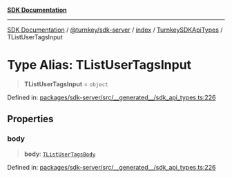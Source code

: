 [**SDK Documentation**](../../../../../../README.mdx)

***

[SDK Documentation](../../../../../../packages.mdx) / [@turnkey/sdk-server](../../../../README.mdx) / [index](../../../README.mdx) / [TurnkeySDKApiTypes](../README.mdx) / TListUserTagsInput

# Type Alias: TListUserTagsInput

> **TListUserTagsInput** = `object`

Defined in: [packages/sdk-server/src/\_\_generated\_\_/sdk\_api\_types.ts:226](https://github.com/tkhq/sdk/blob/fd49bfe86475c8603b3eb385aa101efa36fa32fc/packages/sdk-server/src/__generated__/sdk_api_types.ts#L226)

## Properties

### body

> **body**: [`TListUserTagsBody`](TListUserTagsBody.mdx)

Defined in: [packages/sdk-server/src/\_\_generated\_\_/sdk\_api\_types.ts:226](https://github.com/tkhq/sdk/blob/fd49bfe86475c8603b3eb385aa101efa36fa32fc/packages/sdk-server/src/__generated__/sdk_api_types.ts#L226)
